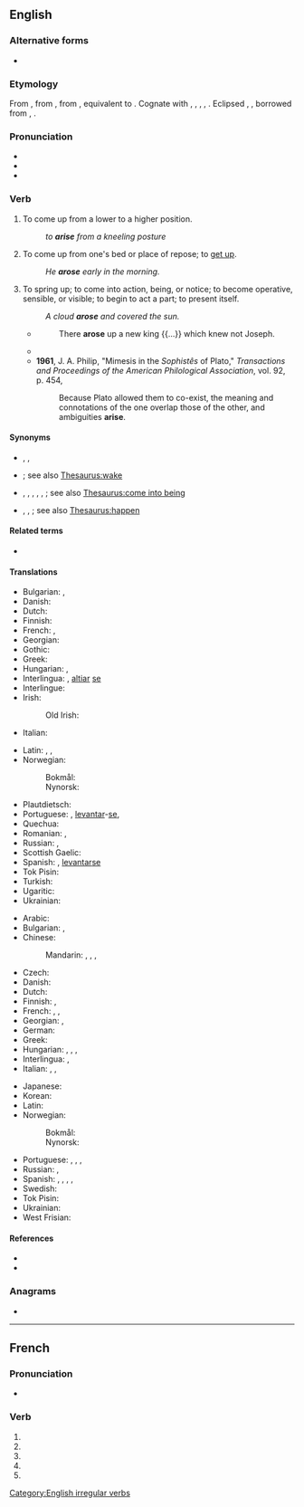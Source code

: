 {{also|ärise|arisé}}
==English==

===Alternative forms===
* {{l|en|arize}} {{qualifier|obsolete}}

===Etymology===
From {{inh|en|enm|arisen}}, from {{inh|en|ang|ārīsan||to arise, get up; rise; spring from, originate; spring up, ascend}}, from {{inh|en|gem-pro|*uzrīsaną||to rise up, arise}}, equivalent to {{prefix|en|a|rise}}. Cognate with {{cog|sco|arise}}, {{m|sco|aryse||to arise, rise up, come into existence}}, {{cog|gml|errīsen||to stand up, arise}}, {{cog|goh|irrīsan||to rise up, fall}}, {{cog|got|𐌿𐍂𐍂𐌴𐌹𐍃𐌰𐌽||to arise}}. Eclipsed {{noncog|enm|sourden}}, {{m|enm|sorden}}, borrowed from {{noncog|fro|sordre}}, {{m|fro|sourdre|t=to arise, originate, fly up}}.

===Pronunciation===
* {{IPA|en|/əˈɹaɪz/}}
* {{audio|en|en-us-arise.ogg|Audio (US)}}
* {{rhymes|en|aɪz}}

===Verb===
{{en-verb|arises|arising|arose|arisen}}

# To come up from a lower to a higher position.
#: ''to '''arise''' from a kneeling posture''
# To come up from one's bed or place of repose; to [[get up]].
#: ''He '''arose''' early in the morning.''
# To spring up; to come into action, being, or notice; to become operative, sensible, or visible; to begin to act a part; to present itself.
#: ''A cloud '''arose''' and covered the sun.''
#* {{RQ:KJV|Exodus|1|8}}
#*: There '''arose''' up a new king {{...}} which knew not Joseph.
#* {{RQ:Milton PL|7|passage=the doubts that in his heart '''arose'''}}
#* '''1961''', J. A. Philip, "Mimesis in the ''Sophistês'' of Plato," ''Transactions and Proceedings of the American Philological Association'', vol. 92, p. 454,
#*: Because Plato allowed them to co-exist, the meaning and connotations of the one overlap those of the other, and ambiguities '''arise'''.

====Synonyms====
* {{sense|come up from a lower positon}} {{l|en|rise}}, {{l|en|spring}}, {{l|en|stand up}}
* {{sense|come up from one's bed}} {{l|en|awaken}}; see also [[Thesaurus:wake]]
* {{sense|spring up; to come into being}} {{l|en|appear}}, {{l|en|emerge}}, {{l|en|originate}}, {{l|en|pop up}} {{qualifier|idiomatic}}, {{l|en|reappear}} {{qualifier|resume existing}}, {{l|en|surface}}; see also [[Thesaurus:come into being]]
* {{sense|spring up; to come into action}} {{l|en|come about}}, {{l|en|come to pass}}, {{l|en|occur}}; see also [[Thesaurus:happen]]

====Related terms====
* {{l|en|arisal}}

====Translations====
{{trans-top|get up, stand up}}
* Bulgarian: {{t+|bg|излизам}}, {{t+|bg|произлизам}}
* Danish: {{t|da|stå op}}
* Dutch: {{t+|nl|opstaan}}
* Finnish: {{t+|fi|nousta}}
* French: {{t+|fr|se lever}}, {{t+|fr|relever|alt=se relever}}
* Georgian: {{t|ka|ადგომა|sc=Geor}}
* Gothic: {{t|got|𐌿𐍂𐍂𐌴𐌹𐍃𐌰𐌽}}
* Greek: {{t+|el|σηκώνομαι}}
* Hungarian: {{t+|hu|felkel}}, {{t+|hu|felemelkedik}}
* Interlingua: {{t|ia|surger}}, [[altiar]] [[se]]
* Interlingue: {{t|ie|levar se}}
* Irish: {{t|ga|éirigh}}
*: Old Irish: {{t|sga|at·reig}}
* Italian: {{t+|it|sorgere}}
{{trans-mid}}
* Latin: {{t+|la|surgo}}, {{t|la|enascor}}, {{t+|la|existo}}
* Norwegian:
*: Bokmål: {{t+|nb|stå opp}}
*: Nynorsk: {{t|nn|stå opp}}
* Plautdietsch: {{t|pdt|oppstonen}}
* Portuguese: {{t+|pt|surgir}}, [[levantar]]-[[se#Portuguese|se]], {{t+|pt|ascender}}
* Quechua: {{t|qu|hatariy}}
* Romanian: {{t+|ro|ridica}}, {{t+|ro|scula}}
* Russian: {{t+|ru|встава́ть|impf}}, {{t+|ru|встать|pf}}
* Scottish Gaelic: {{t|gd|èirich}}
* Spanish: {{t+|es|surgir}}, [[levantar]][[se#Spanish|se]]
* Tok Pisin: {{t|tpi|kamap}}
* Turkish: {{t+|tr|kalkmak}}
* Ugaritic: {{t|uga|𐎖𐎎}}
* Ukrainian: {{t|uk|встава́ти}}
{{trans-bottom}}

{{trans-top|start to exist, originate}}
* Arabic: {{t|ar|نَهَضَ}}
* Bulgarian: {{t+|bg|възниквам}}, {{t|bg|появявам се}}
* Chinese:
*: Mandarin: {{t+|cmn|起來|sc=Hani}}, {{t+|cmn|起来|tr=qǐlái|sc=Hani}}, {{t+|cmn|產生|sc=Hani}}, {{t+|cmn|产生|tr=chǎnshēng|sc=Hani}}
* Czech: {{t+|cs|vzniknout}}
* Danish: {{t|da|opstå}}
* Dutch: {{t+|nl|ontstaan}}
* Finnish: {{t+|fi|syntyä}}, {{t|fi|saada alkunsa}}
* French: {{t+|fr|surgir}}, {{t+|fr|apparaitre}}, {{t+|fr|naitre}}
* Georgian: {{t|ka|აღმოცენება|sc=Geor}}, {{t|ka|წამოჭრა|sc=Geor}}
* German: {{t+|de|entstehen}}
* Greek: {{t+|el|ανακύπτω}}
* Hungarian: {{t+|hu|fakad}}, {{t+|hu|ered}}, {{t+|hu|származik}}, {{t+|hu|keletkezik}}
* Interlingua: {{t|ia|surger}}, {{t|ia|provenir}}
* Italian: {{t+|it|sorgere}}, {{t+|it|apparire}}, {{t+|it|nascere}}
{{trans-mid}}
* Japanese: {{t+|ja|起こる|tr=おこる, okoru|sc=Jpan}}
* Korean: {{t+|ko|일어나다}}
* Latin: {{t|la|surgere}}
* Norwegian:
*: Bokmål: {{t|nb|oppstå}}
*: Nynorsk: {{t|nn|oppstå}}
* Portuguese: {{t+|pt|surgir}}, {{t+|pt|provir}}, {{t+|pt|aparecer}}, {{t+|pt|nascer}}
* Russian: {{t+|ru|возника́ть|impf}}, {{t+|ru|возни́кнуть|pf}}
* Spanish: {{t+|es|surgir}}, {{t+|es|provenir}}, {{t+|es|aparecer}}, {{t+|es|nacer}}, {{t+|es|dimanar}} {{qualifier|formal}}
* Swedish: {{t+|sv|uppstå}}
* Tok Pisin: {{t|tpi|kamap}}
* Ukrainian: {{t|uk|виника́ти}}
* West Frisian: {{t|fy|ûntstean}}
{{trans-bottom}}

====References====
* {{R:Century 1911}}
* {{R:Webster 1913}}

===Anagrams===
* {{anagrams|en|a=aeirs|Aesir|Aries|ERISA|Resia|aesir|aires|raise|reais|serai}}

[[Category:English irregular verbs]]

----

==French==

===Pronunciation===
* {{homophones|fr|arisent|arises}}

===Verb===
{{head|fr|verb form}}

# {{inflection of|fr|ariser||1|s|pres|ind}}
# {{inflection of|fr|ariser||3|s|pres|ind}}
# {{inflection of|fr|ariser||1|s|pres|sub}}
# {{inflection of|fr|ariser||3|s|pres|sub}}
# {{inflection of|fr|ariser||2|s|imp}}